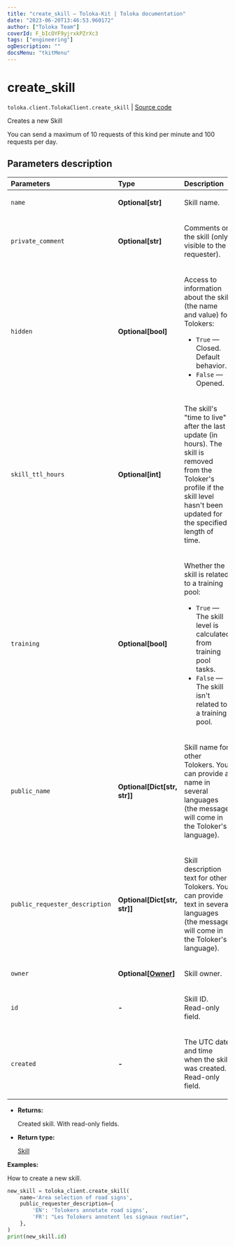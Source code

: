 ```yaml
---
title: "create_skill — Toloka-Kit | Toloka documentation"
date: "2023-06-20T13:46:53.960172"
author: ["Toloka Team"]
coverId: F_bIcOYF9yjrxkPZrXc3
tags: ["engineering"]
ogDescription: ""
docsMenu: "tkitMenu"
---
```


# create_skill

`toloka.client.TolokaClient.create_skill` | [Source code](https://github.com/Toloka/toloka-kit/blob/v1.2.0/src/client/__init__.py#L2146)

Creates a new Skill

You can send a maximum of 10 requests of this kind per minute and 100 requests per day.

## Parameters description

| Parameters | Type | Description |
| :----------| :----| :-----------|
`name`|**Optional\[str\]**|<p>Skill name.</p>
`private_comment`|**Optional\[str\]**|<p>Comments on the skill (only visible to the requester).</p>
`hidden`|**Optional\[bool\]**|<p>Access to information about the skill (the name and value) for Tolokers:</p> <ul> <li>`True` — Closed. Default behavior.</li> <li>`False` — Opened.</li> </ul>
`skill_ttl_hours`|**Optional\[int\]**|<p>The skill's &quot;time to live&quot; after the last update (in hours). The skill is removed from the Toloker's profile if the skill level hasn't been updated for the specified length of time.</p>
`training`|**Optional\[bool\]**|<p>Whether the skill is related to a training pool:</p> <ul> <li>`True` — The skill level is calculated from training pool tasks.</li> <li>`False` — The skill isn't related to a training pool.</li> </ul>
`public_name`|**Optional\[Dict\[str, str\]\]**|<p>Skill name for other Tolokers. You can provide a name in several languages (the message will come in the Toloker's language).</p>
`public_requester_description`|**Optional\[Dict\[str, str\]\]**|<p>Skill description text for other Tolokers. You can provide text in several languages (the message will come in the Toloker's language).</p>
`owner`|**Optional\[[Owner](/docs/toloka-kit/reference/toloka.client.owner.Owner)\]**|<p>Skill owner.</p>
`id`|**-**|<p>Skill ID. Read-only field.</p>
`created`|**-**|<p>The UTC date and time when the skill was created. Read-only field.</p>

* **Returns:**

  Created skill. With read-only fields.

* **Return type:**

  [Skill](/docs/toloka-kit/reference/toloka.client.skill.Skill)

**Examples:**

How to create a new skill.

```python
new_skill = toloka_client.create_skill(
    name='Area selection of road signs',
    public_requester_description={
        'EN': 'Tolokers annotate road signs',
        'FR': "Les Tolokers annotent les signaux routier",
    },
)
print(new_skill.id)
```